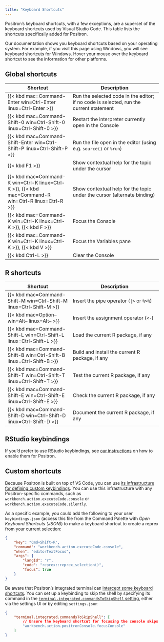 ```yaml
---
title: "Keyboard Shortcuts"
---
```


Positron's keyboard shortcuts, with a few exceptions, are a superset of the keyboard shortcuts used by Visual Studio Code. This table lists the shortcuts specifically added for Positron.

::: {.callout-note}
Our documentation shows you keyboard shortcuts based on your operating system. For example, if you visit this page using Windows, you will see keyboard shortcuts for Windows. Hover your mouse over the keyboard shortcut to see the information for other platforms.
:::

## Global shortcuts

| Shortcut | Description |
| -------- | ----------- |
| {{< kbd mac=Command-Enter win=Ctrl-Enter linux=Ctrl-Enter >}}| Run the selected code in the editor; if no code is selected, run the current statement | 
| {{< kbd mac=Command-Shift-0 win=Ctrl-Shift-0 linux=Ctrl-Shift-0 >}} | Restart the interpreter currently open in the Console | 
| {{< kbd mac=Command-Shift-Enter win=Ctrl-Shift-P linux=Ctrl-Shift-P >}} | Run the file open in the editor (using e.g. `source()` or `%run`) | 
| {{< kbd F1 >}} | Show contextual help for the topic under the cursor |
| {{< kbd mac=Command-K win=Ctrl-K linux=Ctrl-K >}}, {{< kbd mac=Command-R win=Ctrl-R linux=Ctrl-R >}} | Show contextual help for the topic under the cursor (alternate binding) |
| {{< kbd mac=Command-K win=Ctrl-K linux=Ctrl-K >}}, {{< kbd F >}} | Focus the Console |
| {{< kbd mac=Command-K win=Ctrl-K linux=Ctrl-K >}}, {{< kbd V >}} | Focus the Variables pane |
| {{< kbd Ctrl-L >}} | Clear the Console |

## R shortcuts

| Shortcut | Description |
| -------- | ----------- |
| {{< kbd mac=Command-Shift-M win=Ctrl-Shift-M linux=Ctrl-Shift-M >}} | Insert the pipe operator (<code>&#124;></code> or `%>%`) | 
| {{< kbd mac=Option-- win=Alt-- linux=Alt-- >}} | Insert the assignment operator (`<-`) |
| {{< kbd mac=Command-Shift-L win=Ctrl-Shift-L linux=Ctrl-Shift-L >}} | Load the current R package, if any | 
| {{< kbd mac=Command-Shift-B win=Ctrl-Shift-B linux=Ctrl-Shift-B >}} | Build and install the current R package, if any | 
| {{< kbd mac=Command-Shift-T win=Ctrl-Shift-T linux=Ctrl-Shift-T >}} | Test the current R package, if any | 
| {{< kbd mac=Command-Shift-E win=Ctrl-Shift-E linux=Ctrl-Shift-E >}} | Check the current R package, if any | 
| {{< kbd mac=Command-Shift-D win=Ctrl-Shift-D linux=Ctrl-Shift-D >}} | Document the current R package, if any | 

## RStudio keybindings

If you'd prefer to use RStudio keybindings, see [our instructions](rstudio-keybindings.qmd) on how to enable them for Positron.

## Custom shortcuts

Because Positron is built on top of VS Code, you can use [its infrastructure for defining custom keybindings](https://code.visualstudio.com/docs/getstarted/keybindings). You can use this infrastructure with any Positron-specific commands, such as `workbench.action.executeCode.console` or `workbench.action.executeCode.silently`. 

As a specific example, you could add the following to your user `keybindings.json` (access this file from the Command Palette with *Open Keyboard Shortcuts (JSON)*) to make a keyboard shortcut to create a reprex from your current selection:

```json
{
    "key": "Cmd+Shift+R",
    "command": "workbench.action.executeCode.console",
    "when": "editorTextFocus",
    "args": {
        "langId": "r",
        "code": "reprex::reprex_selection()",
        "focus": true
    }
}
```

Be aware that Positron's integrated terminal can [intercept some keyboard shortcuts](https://code.visualstudio.com/docs/terminal/advanced#_keyboard-shortcuts-and-the-shell). You can set up a keybinding to skip the shell by specifying its command in the [`terminal.integrated.commandsToSkipShell` setting](positron://settings/terminal.integrated.commandsToSkipShell), either via the settings UI or by editing `settings.json`:

```json
{
    "terminal.integrated.commandsToSkipShell": [
        // Ensure the keyboard shortcut for focusing the console skips the shell
        "workbench.action.positronConsole.focusConsole"
    ]
}
```